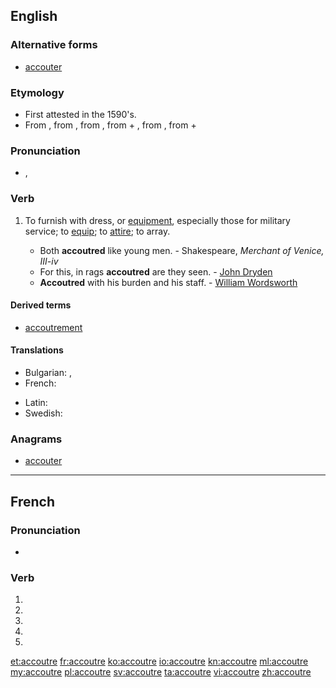 {{also|accoutré}}
==English==

===Alternative forms===
* {{qualifier|chielfy|US}} [[accouter]]

===Etymology===
* First attested in the 1590's.
* From {{etyl|fr|en}} {{term|accoutrer|lang=fr}}, from {{etyl|fro|en}} {{term|acoustrer|lang=fro}}, from {{etyl|VL.|en}} {{m|la|acconsūtūrāre||to equip with clothes}}, from {{etyl|la|en}} {{term|ad||to|lang=la}} + {{m|la|consūtūra||sewing, clothes}}, from {{etyl|la|en}} {{m|la|cōnsuō||to sew together}}, from {{etyl|la|en}} {{term|con||together|lang=la}} + {{m|la|suō||to sew}}

===Pronunciation===
* {{enPR|ac-cou*tre}}, {{IPA|/əˈkuːtə/|lang=en}}

===Verb===
{{en-verb|accoutr|ing}}

# {{context|transitive|lang=en}} To furnish with dress, or [[equipment]], especially those for military service; to [[equip]]; to [[attire]]; to array.
#* Both '''accoutred''' like young men. - Shakespeare, ''Merchant of Venice, III-iv''
#* For this, in rags '''accoutred''' are they seen. - [[w:John Dryden|John Dryden]]
#* '''Accoutred''' with his burden and his staff. - [[w:William Wordsworth|William Wordsworth]]

====Derived terms====
* [[accoutrement]]

====Translations====
{{trans-top|to equip, to attire, to array}}
* Bulgarian: {{t+|bg|обличам}}, {{t+|bg|екипирам}}
* French: {{t+|fr|accoutrer}}
{{trans-mid}}
* Latin: {{t|la|accustor}}
* Swedish: {{t+|sv|utrusta}}
{{trans-bottom}}

===Anagrams===
* [[accouter#English|accouter]]

----

==French==

===Pronunciation===
* {{homophones|lang=fr|accoutrent|accoutres}}

===Verb===
{{fr-verb-form}}

# {{conjugation of|accoutrer||1|s|pres|ind|lang=fr}}
# {{conjugation of|accoutrer||3|s|pres|ind|lang=fr}}
# {{conjugation of|accoutrer||1|s|pres|sub|lang=fr}}
# {{conjugation of|accoutrer||1|s|pres|sub|lang=fr}}
# {{conjugation of|accoutrer||2|s|imp|lang=fr}}

[[et:accoutre]]
[[fr:accoutre]]
[[ko:accoutre]]
[[io:accoutre]]
[[kn:accoutre]]
[[ml:accoutre]]
[[my:accoutre]]
[[pl:accoutre]]
[[sv:accoutre]]
[[ta:accoutre]]
[[vi:accoutre]]
[[zh:accoutre]]